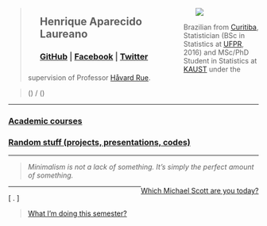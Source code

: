 <div style="float: left; width: 70%;">
 ><ul>
   <h2>Henrique Aparecido Laureano</h2>
    <h3>[GitHub](https://github.com/mynameislaure) |
        [Facebook](https://www.facebook.com/henrique.laureano) |
        [Twitter](https://twitter.com/hap_laureano)
    </h3>
  </ul>
</div>
<div style="float: right; width: 30%;">
 <ul>
  <img src="me.jpg">
 </ul>
</div>

> Brazilian from [Curitiba](https://goo.gl/K1Qcdv),
  Statistician (BSc in Statistics at [UFPR](https://goo.gl/DtVAbi), 2016)
  and MSc/PhD Student in Statistics at [KAUST](https://goo.gl/1YkxhB)
  under the supervision of Professor [Håvard Rue](https://goo.gl/KQXdhH).

> \(\texttt{henrique.laureano@kaust.edu.sa}\) /
  \(\texttt{henriquelaureano@outlook.com}\)

***

<h3>[Academic courses](http://mynameislaure.github.io/academic_courses/)</h3>

<h3>[Random stuff (projects, presentations, codes)](http://mynameislaure.github.io/stuff/)</h3>

***

> *Minimalism is not a lack of something.
   It’s simply the perfect amount of something.*

<div style="float: right;">[Which Michael Scott are you today?](http://mynameislaure.github.io/mike.html)</div>

***

\[ \text{Don't become institutionalized, for nothing}. \]

> [What I'm doing this semester?]()